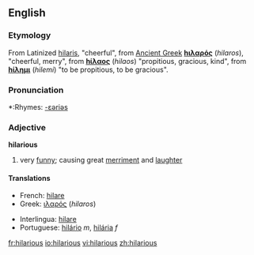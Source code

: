 ==English==
===Etymology===
From Latinized {{Gr.}} [[hilaris]], "cheerful", from [[Ancient Greek]] 
'''[[hιλαρός]]''' (''hilaros''), "cheerful, merry", from '''[[hίλαος]]''' (''hilaos'') "propitious, gracious, kind", from '''[[hίλημι]]''' (''hilemi'') "to be  propitious, to be gracious".

===Pronunciation===
*:Rhymes: [[Rhymes:English:-ɛəriəs|-ɛəriəs]]

===Adjective===
'''hilarious'''
# very [[funny]]; causing great [[merriment]] and [[laughter]]

====Translations====
{{top}}
*French: [[hilare]]
*Greek: [[ιλαρός]] (''hilaros'') {{m}}
{{mid}}
*Interlingua: [[hilare]]
*Portuguese: [[hilário]] ''m'', [[hilária]] ''f''
{{bottom}}

[[fr:hilarious]]
[[io:hilarious]]
[[vi:hilarious]]
[[zh:hilarious]]